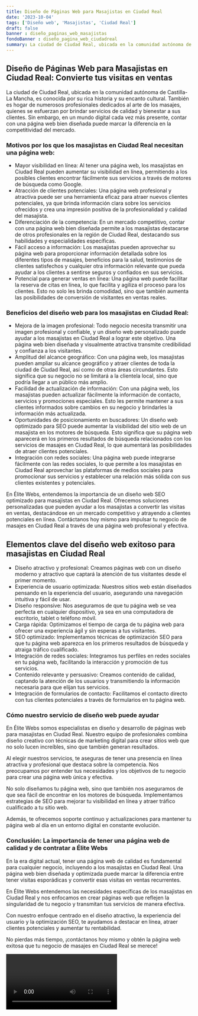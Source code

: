 ```yaml
---
title: Diseño de Páginas Web para Masajistas en Ciudad Real
date: '2023-10-04'
tags: ['Diseño web', 'Masajistas', 'Ciudad Real']
draft: false
banner : diseño_paginas_web_masajistas
fondoBanner : diseño_pagina_web_ciudadreal
summary: La ciudad de Ciudad Real, ubicada en la comunidad autónoma de CastillaLa Mancha, es conocida por su rica historia y su encanto cultural. También es hogar de numerosos profesionales dedicados al arte de los masajes, quienes se esfuerzan por brindar servicios de calidad y bienestar a sus clientes. Sin embargo, en un mundo digital cada vez más presente, contar con una página web bien diseñada puede marcar la diferencia en la competitividad del mercado.
---
```


## Diseño de Páginas Web para Masajistas en Ciudad Real: Convierte tus visitas en ventas

La ciudad de Ciudad Real, ubicada en la comunidad autónoma de Castilla-La Mancha, es conocida por su rica historia y su encanto cultural. También es hogar de numerosos profesionales dedicados al arte de los masajes, quienes se esfuerzan por brindar servicios de calidad y bienestar a sus clientes. Sin embargo, en un mundo digital cada vez más presente, contar con una página web bien diseñada puede marcar la diferencia en la competitividad del mercado.

### Motivos por los que los masajistas en Ciudad Real necesitan una página web:
- Mayor visibilidad en línea: Al tener una página web, los masajistas en Ciudad Real pueden aumentar su visibilidad en línea, permitiendo a los posibles clientes encontrar fácilmente sus servicios a través de motores de búsqueda como Google.
- Atracción de clientes potenciales: Una página web profesional y atractiva puede ser una herramienta eficaz para atraer nuevos clientes potenciales, ya que brinda información clara sobre los servicios ofrecidos y crea una impresión positiva de la profesionalidad y calidad del masajista.
- Diferenciación de la competencia: En un mercado competitivo, contar con una página web bien diseñada permite a los masajistas destacarse de otros profesionales en la región de Ciudad Real, destacando sus habilidades y especialidades específicas.
- Fácil acceso a información: Los masajistas pueden aprovechar su página web para proporcionar información detallada sobre los diferentes tipos de masajes, beneficios para la salud, testimonios de clientes satisfechos y cualquier otra información relevante que pueda ayudar a los clientes a sentirse seguros y confiados en sus servicios.
- Potencial para generar ventas en línea: Una página web puede facilitar la reserva de citas en línea, lo que facilita y agiliza el proceso para los clientes. Esto no solo les brinda comodidad, sino que también aumenta las posibilidades de conversión de visitantes en ventas reales.

### Beneficios del diseño web para los masajistas en Ciudad Real:
- Mejora de la imagen profesional: Todo negocio necesita transmitir una imagen profesional y confiable, y un diseño web personalizado puede ayudar a los masajistas en Ciudad Real a lograr este objetivo. Una página web bien diseñada y visualmente atractiva transmite credibilidad y confianza a los visitantes.
- Amplitud del alcance geográfico: Con una página web, los masajistas pueden ampliar su alcance geográfico y atraer clientes de toda la ciudad de Ciudad Real, así como de otras áreas circundantes. Esto significa que su negocio no se limitará a la clientela local, sino que podría llegar a un público más amplio.
- Facilidad de actualización de información: Con una página web, los masajistas pueden actualizar fácilmente la información de contacto, servicios y promociones especiales. Esto les permite mantener a sus clientes informados sobre cambios en su negocio y brindarles la información más actualizada.
- Oportunidades de posicionamiento en buscadores: Un diseño web optimizado para SEO puede aumentar la visibilidad del sitio web de un masajista en los motores de búsqueda. Esto significa que su página web aparecerá en los primeros resultados de búsqueda relacionados con los servicios de masajes en Ciudad Real, lo que aumentará las posibilidades de atraer clientes potenciales.
- Integración con redes sociales: Una página web puede integrarse fácilmente con las redes sociales, lo que permite a los masajistas en Ciudad Real aprovechar las plataformas de medios sociales para promocionar sus servicios y establecer una relación más sólida con sus clientes existentes y potenciales.

En Élite Webs, entendemos la importancia de un diseño web SEO optimizado para masajistas en Ciudad Real. Ofrecemos soluciones personalizadas que pueden ayudar a los masajistas a convertir las visitas en ventas, destacándose en un mercado competitivo y atrayendo a clientes potenciales en línea. Contáctanos hoy mismo para impulsar tu negocio de masajes en Ciudad Real a través de una página web profesional y efectiva.

<GifSeo />

<Cta />

## Elementos clave del diseño web exitoso para masajistas en Ciudad Real

- Diseño atractivo y profesional: Creamos páginas web con un diseño moderno y atractivo que captará la atención de tus visitantes desde el primer momento.
- Experiencia de usuario optimizada: Nuestros sitios web están diseñados pensando en la experiencia del usuario, asegurando una navegación intuitiva y fácil de usar.
- Diseño responsive: Nos aseguramos de que tu página web se vea perfecta en cualquier dispositivo, ya sea en una computadora de escritorio, tablet o teléfono móvil.
- Carga rápida: Optimizamos el tiempo de carga de tu página web para ofrecer una experiencia ágil y sin esperas a tus visitantes.
- SEO optimizado: Implementamos técnicas de optimización SEO para que tu página web aparezca en los primeros resultados de búsqueda y atraiga tráfico cualificado.
- Integración de redes sociales: Integramos tus perfiles en redes sociales en tu página web, facilitando la interacción y promoción de tus servicios.
- Contenido relevante y persuasivo: Creamos contenido de calidad, captando la atención de los usuarios y transmitiendo la información necesaria para que elijan tus servicios.
- Integración de formularios de contacto: Facilitamos el contacto directo con tus clientes potenciales a través de formularios en tu página web.

### Cómo nuestro servicio de diseño web puede ayudar

En Élite Webs somos especialistas en diseño y desarrollo de páginas web para masajistas en Ciudad Real. Nuestro equipo de profesionales combina diseño creativo con técnicas de marketing digital para crear sitios web que no solo lucen increíbles, sino que también generan resultados.

Al elegir nuestros servicios, te aseguras de tener una presencia en línea atractiva y profesional que destaca sobre la competencia. Nos preocupamos por entender tus necesidades y los objetivos de tu negocio para crear una página web única y efectiva.

No solo diseñamos tu página web, sino que también nos aseguramos de que sea fácil de encontrar en los motores de búsqueda. Implementamos estrategias de SEO para mejorar tu visibilidad en línea y atraer tráfico cualificado a tu sitio web.

Además, te ofrecemos soporte continuo y actualizaciones para mantener tu página web al día en un entorno digital en constante evolución.

### Conclusión: La importancia de tener una página web de calidad y de contratar a Élite Webs

En la era digital actual, tener una página web de calidad es fundamental para cualquier negocio, incluyendo a los masajistas en Ciudad Real. Una página web bien diseñada y optimizada puede marcar la diferencia entre tener visitas esporádicas y convertir esas visitas en ventas recurrentes.

En Élite Webs entendemos las necesidades específicas de los masajistas en Ciudad Real y nos enfocamos en crear páginas web que reflejen la singularidad de tu negocio y transmitan tus servicios de manera efectiva.

Con nuestro enfoque centrado en el diseño atractivo, la experiencia del usuario y la optimización SEO, te ayudamos a destacar en línea, atraer clientes potenciales y aumentar tu rentabilidad.

No pierdas más tiempo, ¡contáctanos hoy mismo y obtén la página web exitosa que tu negocio de masajes en Ciudad Real se merece!

<Video />

<CtaBot job='Masajistas' city='Ciudad Real'/>

<Gmaps query='Ciudad Real+españa+maps' />